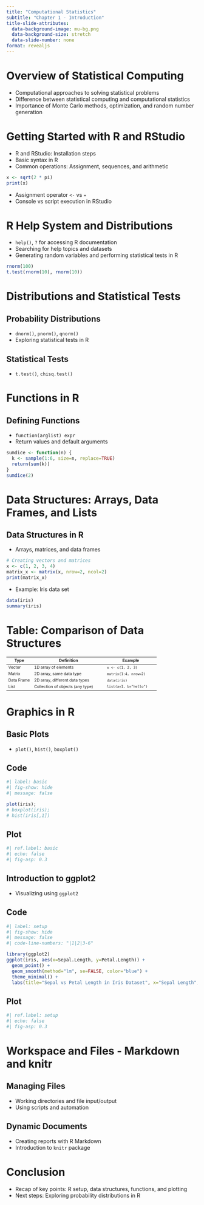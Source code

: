 ```yaml
---
title: "Computational Statistics"
subtitle: "Chapter 1 - Introduction"
title-slide-attributes:
  data-background-image: mu-bg.png
  data-background-size: stretch
  data-slide-number: none
format: revealjs
---
```


# Overview of Statistical Computing

-   Computational approaches to solving statistical problems
-   Difference between statistical computing and computational statistics
-   Importance of Monte Carlo methods, optimization, and random number generation

# Getting Started with R and RStudio

-   R and RStudio: Installation steps
-   Basic syntax in R
-   Common operations: Assignment, sequences, and arithmetic

```r
x <- sqrt(2 * pi)
print(x)
```

-   Assignment operator `<-` vs `=`
-   Console vs script execution in RStudio

# R Help System and Distributions

-   `help()`, `?` for accessing R documentation
-   Searching for help topics and datasets
-   Generating random variables and performing statistical tests in R

```r
rnorm(100)
t.test(rnorm(10), rnorm(10))
```

# Distributions and Statistical Tests

## Probability Distributions

-   `dnorm()`, `pnorm()`, `qnorm()`
-   Exploring statistical tests in R

## Statistical Tests

-   `t.test()`, `chisq.test()`

# Functions in R

## Defining Functions

-   `function(arglist) expr`
-   Return values and default arguments

```r
sumdice <- function(n) {
  k <- sample(1:6, size=n, replace=TRUE)
  return(sum(k))
}
sumdice(2)
```

# Data Structures: Arrays, Data Frames, and Lists

## Data Structures in R

-   Arrays, matrices, and data frames

```r
# Creating vectors and matrices
x <- c(1, 2, 3, 4)
matrix_x <- matrix(x, nrow=2, ncol=2)
print(matrix_x)
```

-   Example: Iris data set

```r
data(iris)
summary(iris)
```

# Table: Comparison of Data Structures

```{=html}
<style>
table { font-size: 0.75em; }
</style>
```
| Type       | Definition                       | Example                |
|------------|----------------------------------|------------------------|
| Vector     | 1D array of elements             | `x <- c(1, 2, 3)`      |
| Matrix     | 2D array, same data type         | `matrix(1:4, nrow=2)`  |
| Data Frame | 2D array, different data types   | `data(iris)`           |
| List       | Collection of objects (any type) | `list(a=1, b="hello")` |

# Graphics in R

## Basic Plots

-   `plot()`, `hist()`, `boxplot()`

::: panel-tabset
## Code

```r
#| label: basic
#| fig-show: hide
#| message: false

plot(iris);
# boxplot(iris);
# hist(iris[,1])
```

## Plot

```r
#| ref.label: basic
#| echo: false
#| fig-asp: 0.3
```
:::

## Introduction to ggplot2

-   Visualizing using `ggplot2`

::: panel-tabset
## Code

```r
#| label: setup
#| fig-show: hide
#| message: false
#| code-line-numbers: "|1|2|3-6"

library(ggplot2)
ggplot(iris, aes(x=Sepal.Length, y=Petal.Length)) + 
  geom_point() + 
  geom_smooth(method="lm", se=FALSE, color="blue") + 
  theme_minimal() + 
  labs(title="Sepal vs Petal Length in Iris Dataset", x="Sepal Length", y="Petal Length")
```

## Plot

```r
#| ref.label: setup
#| echo: false
#| fig-asp: 0.3
```
:::

# Workspace and Files - Markdown and knitr

## Managing Files

-   Working directories and file input/output
-   Using scripts and automation

## Dynamic Documents

-   Creating reports with R Markdown
-   Introduction to `knitr` package

# Conclusion

-   Recap of key points: R setup, data structures, functions, and plotting
-   Next steps: Exploring probability distributions in R
